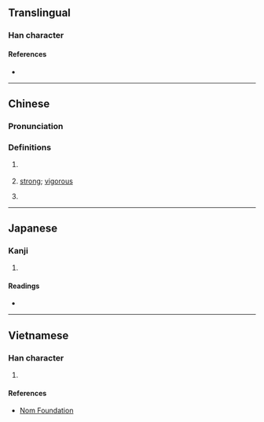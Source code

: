 {{character info/new}}
==Translingual==

===Han character===
{{Han char|rn=37|rad=大|as=09|sn=12|four=10336|canj=MUKLL|ids=⿱𦣻夰}}

====References====
* {{Han ref|kx=0253.070|dkj=05962|dj=0514.320|hdz=10026.130|uh=5961|ud=22881|bh=D8B4|bd=55476}}

----

==Chinese==
{{zh-forms}}

===Pronunciation===
{{zh-pron
|m=ào
|m-s=
|dg=
|c=ngou6
|c-t=
|g=
|h=pfs=
|j=
|mb=
|md=
|mn=
|mn-t=
|w=
|x=
|mc=y
|oc=y
|cat=a,pn
}}

===Definitions===
{{zh-hanzi}}

# {{lb|zh|literary}} {{zh-alt-form|傲|[[arrogant]]; [[haughty]]}}
# {{lb|zh|literary}} [[strong]]; [[vigorous]]
# {{n-g|A legendary strong man.}}

----

==Japanese==

===Kanji===
{{ja-kanji|grade=|rs=大09}}

# {{rfdef|ja|sort=大09}}

====Readings====
* {{ja-readings|on=[[がう]] (gau), [[ごう]] (gō)|kun=[[あなどる]] (anadoru), [[つよい]] (tsuyoi)}}

----

==Vietnamese==

===Han character===
{{vi-hantu|[[ngáo]], [[ngạo]], [[ngoáo]]|rs=大09}}

# {{rfdef|vi|sort=大09}}

====References====
* [http://nomfoundation.org/common/nom_details.php?codepoint=5961 Nom Foundation]